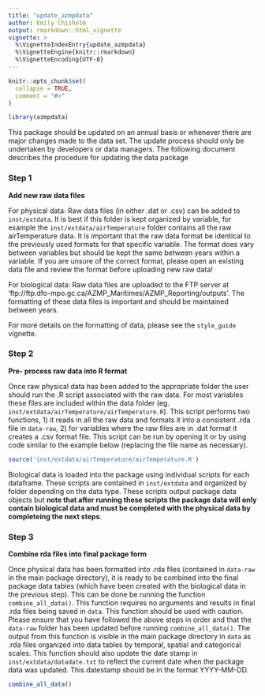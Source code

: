 ```yaml
---
title: "update_azmpdata"
author: Emily Chisholm
output: rmarkdown::html_vignette
vignette: >
  %\VignetteIndexEntry{update_azmpdata}
  %\VignetteEngine{knitr::rmarkdown}
  %\VignetteEncoding{UTF-8}
---
```


```r
knitr::opts_chunk$set(
  collapse = TRUE,
  comment = "#>"
)
```

```r
library(azmpdata)
```


This package should be updated on an annual basis or whenever there are major changes made to the data set. The update process should only be undertaken by developers or data managers. The following document describes the procedure for updating the data package


### Step 1
__Add new raw data files__

For physical data: Raw data files (in either .dat or .csv) can be added to `inst/extdata`. It is best if this folder is kept organized by variable, for example the `inst/extdata/airTemperature` folder contains all the raw airTemperature data. It is important that the raw data format be identical to the previously used formats for that specific variable. The format does vary between variables but should be kept the same between years within a variable. If you are unsure of the correct format, please open an existing data file and review the format before uploading new raw data!

For biological data: Raw data files are uploaded to the FTP server at 'ftp://ftp.dfo-mpo.gc.ca/AZMP_Maritimes/AZMP_Reporting/outputs'. The formatting of these data files is important and should be maintained between years.

For more details on the formatting of data, please see the `style_guide` vignette. 

### Step 2
__Pre- process raw data into R format__

Once raw physical data has been added to the appropriate folder the user should run the .R script associated with the raw data. For most variables these files are included within the data folder (eg. `inst/extdata/airTemperature/airTemperature.R`). This script performs two functions, 1) it reads in all the raw data and formats it into a consistent .rda file in `data-raw`, 2) for variables where the raw files are in .dat format it creates a .csv format file. This script can be run by opening it or by using code similar to the example below (replacing the file name as necessary).

```r
source('inst/extdata/airTemperature/airTemperature.R')
```

Biological data is loaded into the package using individual scripts for each dataframe. These scripts are contained in `inst/extdata` and organized by folder depending on the data type. These scripts output package data objects but __note that after running these scripts the package data will only contain biological data and must be completed with the physical data by completeing the next steps__. 

### Step 3
__Combine rda files into final package form__

Once physical data has been formatted into .rda files (contained in `data-raw` in the main package directory), it is ready to be combined into the final package data tables (which have been created with the biological data in the previous step). This can be done be running the function `combine_all_data()`. This function requires no arguments and results in final .rda files being saved in `data`. This function should be used with caution. Please ensure that you have followed the above steps in order and that the `data-raw` folder has been updated before running `combine_all_data()`. The output from this function is visible in the main package directory in `data` as .rda files organized into data tables by temporal, spatial and categorical scales. This function should also update the date stamp in `inst/extdata/datadate.txt` to reflect the current date when the package data was updated. This datestamp should be in the format YYYY-MM-DD. 

```r

combine_all_data()

```



